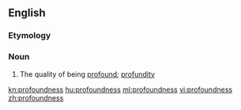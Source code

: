 ==English==

===Etymology===
{{suffix|profound|ness}}

===Noun===
{{en-noun|-}}

# The quality of being [[profound]]; [[profundity]]

[[kn:profoundness]]
[[hu:profoundness]]
[[ml:profoundness]]
[[vi:profoundness]]
[[zh:profoundness]]